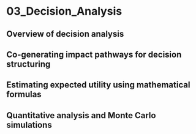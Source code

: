 # 03_Decision_Analysis

## Overview of decision analysis
## Co-generating impact pathways for decision structuring
## Estimating expected utility using mathematical formulas
## Quantitative analysis and Monte Carlo simulations